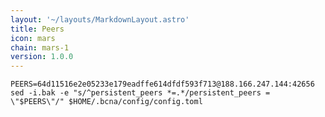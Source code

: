 ```yaml
---
layout: '~/layouts/MarkdownLayout.astro'
title: Peers
icon: mars
chain: mars-1
version: 1.0.0
---
```


```
PEERS=64d11516e2e05233e179eadffe614dfdf593f713@188.166.247.144:42656
sed -i.bak -e "s/^persistent_peers *=.*/persistent_peers = \"$PEERS\"/" $HOME/.bcna/config/config.toml
```

